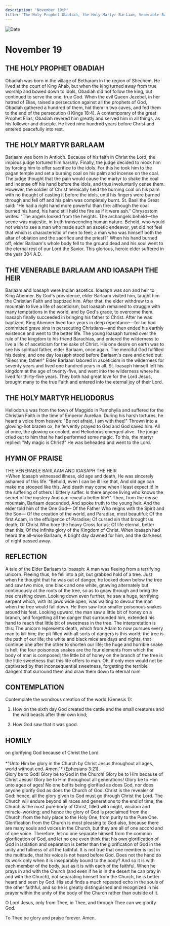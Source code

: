 ```yaml
---
description: 'November 19th'
title: 'The Holy Prophet Obadiah, the Holy Martyr Barlaam, Venerable Barlaam and Ioasaph the Heir, Holy Martyr Heliodorus'
---
```


<CustomPaginator />
<RunningHead />

<Image src="/title-imprint.png" height={68} width={50} alt="Date" className="title-imprint"/>

# <div id="date">November <Image className="four-dot" src="/four-dot.png" height={15} width={15} alt="" />19</div>

## THE HOLY PROPHET OBADIAH

Obadiah was born in the village of Betharam in the region of Shechem. He lived at the court of King Ahab, but when the king turned away from true worship and bowed down to idols, Obadiah did not follow the king, but continued to serve the one, true God. When the evil Queen Jezebel, in her hatred of Elias, raised a persecution against all the prophets of God, Obadiah gathered a hundred of them, hid them in two caves, and fed them to the end of the persecution (I Kings 18:4). A contemporary of the great Prophet Elias, Obadiah revered him greatly and served him in all things, as his follower and disciple. He lived nine hundred years before Christ and entered peacefully into rest.

## THE HOLY MARTYR BARLAAM

Barlaam was born in Antioch. Because of his faith in Christ the Lord, the impious judge tortured him harshly. Finally, the judge decided to mock him by forcing him to offer sacrifice to the idols. For this he took him to the pagan temple and set a burning coal on his palm and incense on the coal. The judge thought that the pain would cause the martyr to shake the coal and incense off his hand before the idols, and thus involuntarily cense them. However, the soldier of Christ heroically held the burning coal on his palm with no thought of casting it before the idols, until his fingers were burned through and fell off and his palm was completely burnt. St. Basil the Great said: "He had a right hand more powerful than fire: although the coal burned his hand, his hand still held the fire as if it were ash." Chrysostom writes: "The angels looked from the heights. The archangels beheld—the scene was majestic, in truth transcending human nature. Behold, who would not wish to see a man who made such an ascetic endeavor, yet did not feel that which is characteristic of men to feel; a man who was himself both the altar of oblation and the sacrifice and the priest?" When his hand burned off, elder Barlaam's whole body fell to the ground dead and his soul went to the eternal rest of our Lord the Savior. This glorious, heroic elder suffered in the year 304 A.D.

## THE VENERABLE BARLAAM AND IOASAPH THE HEIR

Barlaam and Ioasaph were Indian ascetics. Ioasaph was son and heir to King Abenner. By God's providence, elder Barlaam visited him, taught him the Christian Faith and baptized him. After that, the elder withdrew to a mountain to live a life of asceticism, but Ioasaph remained to struggle with many temptations in the world, and by God's grace, to overcome them. Ioasaph finally succeeded in bringing his father to Christ. After he was baptized, King Abenner lived four years in deep repentance—for he had committed grave sins in persecuting Christians—and then ended his earthly existence and went to the better life. The young Ioasaph turned over the rule of the kingdom to his friend Barachias, and entered the wilderness to live a life of asceticism for the sake of Christ. His one desire on earth was to see his spiritual father, elder Barlaam, once again. The merciful God fulfilled his desire, and one day Ioasaph stood before Barlaam's cave and cried out: "Bless me, father!" Elder Barlaam labored in asceticism in the wilderness for seventy years and lived one hundred years in all. St. Ioasaph himself left his kingdom at the age of twenty-five, and went into the wilderness where he lived for thirty-five years. They both had great love for the Lord Jesus, brought many to the true Faith and entered into the eternal joy of their Lord.

## THE HOLY MARTYR HELIODORUS

Heliodorus was from the town of Maggido in Pamphylia and suffered for the Christian Faith in the time of Emperor Aurelian. During his harsh tortures, he heard a voice from heaven: "Be not afraid, I am with thee!" Thrown into a glowing-hot brazen ox, he fervently prayed to God and God saved him. All at once, the glowing ox cooled, and Heliodorus emerged alive. The judge cried out to him that he had performed some magic. To this, the martyr replied: "My magic is Christ!" He was beheaded and went to the Lord.


## HYMN OF PRAISE
<div style={{textAlign:'center', color:'crimson', fontWeight:'bold'}}>
THE VENERABLE BARLAAM AND IOASAPH THE HEIR
</div>
>When Ioasaph witnessed illness, old age and death,  
He was sincerely ashamed of this life.  
“Behold, even I can be ill like that,  
And old age can make me stooped like this,  
And death may come when I least expect it!  
In the suffering of others I bitterly suffer.  
Is there anyone living who knows the secret of the mystery  
And can reveal a better life?"  
Then, from the dense mountain, Barlaam descended,  
And spoke truth to the young heir.  
And the elder told him of the One God—  
Of the Father Who reigns with the Spirit and the Son—  
Of the creation of the world, and Paradise, most beautiful;  
Of the first Adam, in the effulgence of Paradise;  
Of cursed sin that brought us death;  
Of Christ Who bore the heavy Cross for us;  
Of life eternal, better than this;  
Of the infinite glory of the Kingdom of Christ.  
When Ioasaph had heard the all-wise Barlaam,  
A bright day dawned for him, and the darkness of night passed away.  


## REFLECTION

A tale of the Elder Barlaam to Ioasaph: A man was fleeing from a terrifying unicorn. Fleeing thus, he fell into a pit, but grabbed hold of a tree. Just when he thought that he was out of danger, he looked down below the tree and saw two mice, one black and one white, gnawing alternately but continuously at the roots of the tree, so as to gnaw through and bring the tree crashing down. Looking down even further, he saw a huge, terrifying serpent which, with its jaws wide open, was waiting to devour the man when the tree would fall down. He then saw four smaller poisonous snakes around his feet. Looking upward, the man saw a little bit of honey on a branch, and forgetting all the danger that surrounded him, extended his hand to reach that little bit of sweetness in the tree. The interpretation is this: The unicorn represents death, which from Adam to now pursues every man to kill him; the pit filled with all sorts of dangers is this world; the tree is the path of our life; the white and black mice are days and nights, that continue one after the other to shorten our life; the huge and horrible snake is hell; the four poisonous snakes are the four elements from which the body of man is composed; the little bit of honey on the branch of the tree is the little sweetness that this life offers to man. Oh, if only men would not be captivated by that inconsequential sweetness, forgetting the terrible dangers that surround them and draw them down to eternal ruin!


## CONTEMPLATION

Contemplate the wondrous creation of the world (Genesis 1):

1. How on the sixth day God created the cattle and the small creatures and the wild beasts after their own kind;

2. How God saw that it was good.


## HOMILY
<div style={{textAlign:'center', color:'crimson', fontWeight:'bold'}}>
on glorifying God because of Christ the Lord
</div>
<br />
<div style={{textAlign:'right'}}>
*"Unto Him be glory in the Church by Christ Jesus throughout all ages, world without end. Amen."* (Ephesians 3:21).
</div>
Glory be to God! Glory be to God in the Church! Glory be to Him because of Christ Jesus! Glory be to Him throughout all generations! Glory be to Him unto ages of ages! No one befits being glorified as does God, nor does anyone glorify God as does the Church of God. Christ is the revealer of God: hence, all the glory given to God must go through Christ the Lord. The Church will endure beyond all races and generations to the end of time; the Church is the most pure body of Christ, filled with might, wisdom and miracle-working; and hence the glory of God is proclaimed from the Church: from the holy place to the Holy One, from purity to the Pure One. Glorification from the Church is most pleasing to God also, because there are many souls and voices in the Church, but they are all of one accord and of one voice. Therefore, let no one separate himself from the common glorification of God, and let no one even think that his own glorification of God in isolation and separation is better than the glorification of God in the unity and fullness of all the faithful. It is not true that one member is lost in the multitude, that his voice is not heard before God. Does not the hand do its work only when it is inseparably bound to the body? And so it is with each member of the body, just as it is with each of the faithful. When he prays in and with the Church (and even if he is in the desert he can pray in and with the Church), not separating himself from the Church, he is better heard and seen by God. His soul finds a much repeated echo in the souls of the other faithful, and so he is greatly distinguished and recognized in his prayer within the unity of the body of the Church rather than outside of it.

O Lord Jesus, only from Thee, in Thee, and through Thee can we glorify God.

To Thee be glory and praise forever. Amen.